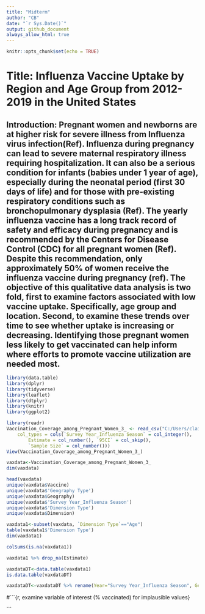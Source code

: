 ```yaml
---
title: "Midterm"
author: "CB"
date: "`r Sys.Date()`"
output: github_document
always_allow_html: true
---
```


```r
knitr::opts_chunk$set(echo = TRUE)
```

# **Title: Influenza Vaccine Uptake by Region and Age Group from 2012-2019 in the United States**
## **Introduction: Pregnant women and newborns are at higher risk for severe illness from Influenza virus infection(Ref). Influenza during pregnancy can lead to severe maternal respiratory illness requiring hospitalization. It can also be a serious condition for infants (babies under 1 year of age), especially during the neonatal period (first 30 days of life) and for those with pre-existing respiratory conditions such as bronchopulmonary dysplasia (Ref). The yearly influenza vaccine has a long track record of safety and efficacy during pregnancy and is recommended by the Centers for Disease Control (CDC) for all pregnant women (Ref). Despite this recommendation, only approximately 50% of women receive the influenza vaccine during pregnancy (ref). The objective of this qualitative data analysis is two fold, first to examine factors associated with low vaccine uptake. Specifically, age group and location. Second, to examine these trends over time to see whether uptake is increasing or decreasing. Identifying those pregnant women less likely to get vaccinated can help inform where efforts to promote vaccine utilization are needed most.**   

```r
library(data.table)
library(dplyr)
library(tidyverse)
library(leaflet)
library(dtplyr)
library(knitr)
library(ggplot2)
```

```r
library(readr)
Vaccination_Coverage_among_Pregnant_Women_3_ <- read_csv("C:/Users/clair/Desktop/PM566/Vaccination_Coverage_among_Pregnant_Women (3).csv", 
    col_types = cols(`Survey Year_Influenza Season` = col_integer(), 
        Estimate = col_number(), `95CI` = col_skip(), 
        `Sample Size` = col_number()))
View(Vaccination_Coverage_among_Pregnant_Women_3_)
```

```r
vaxdata<-Vaccination_Coverage_among_Pregnant_Women_3_
dim(vaxdata)
```

```r
head(vaxdata)
unique(vaxdata$Vaccine)
unique(vaxdata$'Geography Type')
unique(vaxdata$Geography)
unique(vaxdata$'Survey Year_Influenza Season')
unique(vaxdata$'Dimension Type')
unique(vaxdata$Dimension)
```

```r
vaxdata1<-subset(vaxdata, `Dimension Type`=="Age")
table(vaxdata1$'Dimension Type')
dim(vaxdata1)
```
```r
colSums(is.na(vaxdata1))
```
```r
vaxdata1 %>% drop_na(Estimate)
```

```r
vaxdataDT<-data.table(vaxdata1)
is.data.table(vaxdataDT)
```

```r
vaxdataDT<-vaxdataDT %>% rename(Year="Survey Year_Influenza Season", Geo_Type="Geography Type", Age_Group="Dimension", Percent_Vaccinated="Estimate")
```

#```{r, examine variable of interest (% vaccinated) for implausible values}

```




